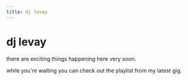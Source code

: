 ```yaml
---
title: dj levay
---
```


# dj levay

there are exciting things happening here very soon.

while you're waiting you can check out the playlist from my latest gig.

<SoundCloudPlaylist url="https://api.soundcloud.com/playlists/1347478645" />
